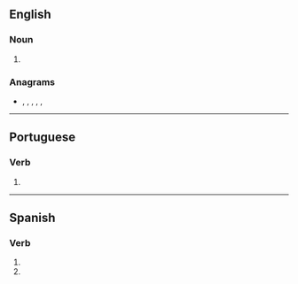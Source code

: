 {{also|trancés}}

==English==

===Noun===
{{head|en|noun plural form}}

# {{plural of|trance|lang=en}}

===Anagrams===
* {{l|en|canters}}, {{l|en|carnets}}, {{l|en|nectars}}, {{l|en|recants}}, {{l|en|scanter}}, {{l|en|tanrecs}}

----

==Portuguese==

===Verb===
{{pt-verb-form}}

# {{pt-verb-form-of|trançar}}

----

==Spanish==

===Verb===
{{head|es|verb form}}

# {{es-verb form of|tranzar|ending=-ar|mood=subjunctive|tense=present|number=s|person=2|formal=n}}
# {{es-verb form of|tranzar|ending=-ar|mood=imperative|number=s|person=2|formal=n|sense=negative}}
